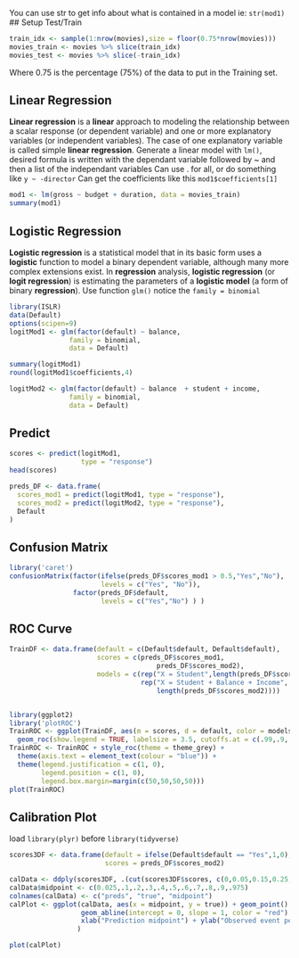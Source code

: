 You can use str to get info about what is contained in a model ie: `str(mod1)`
## Setup Test/Train
``` r
train_idx <- sample(1:nrow(movies),size = floor(0.75*nrow(movies)))
movies_train <- movies %>% slice(train_idx)
movies_test <- movies %>% slice(-train_idx)
```
Where 0.75 is the percentage (75%) of the data to put in the Training set.

## Linear Regression
**Linear regression** is a **linear** approach to modeling the relationship between a scalar response (or dependent variable) and one or more explanatory variables (or independent variables). The case of one explanatory variable is called simple **linear regression**. Generate a linear model with `lm()`, desired formula is written with the dependant variable followed by ~ and then a list of the independant variables Can use . for all, or do something like `y ~ -director` 
Can get the coefficients like this `mod1$coefficients[1]`

``` r
mod1 <- lm(gross ~ budget + duration, data = movies_train)
summary(mod1)
```

## Logistic Regression
**Logistic regression** is a statistical model that in its basic form uses a **logistic** function to model a binary dependent variable, although many more complex extensions exist. In **regression** analysis, **logistic regression** (or **logit regression**) is estimating the parameters of a **logistic model** (a form of binary **regression**). Use function `glm()` notice the `family = binomial`

``` r
library(ISLR)
data(Default)
options(scipen=9)
logitMod1 <- glm(factor(default) ~ balance, 
               family = binomial,
               data = Default)

summary(logitMod1)
round(logitMod1$coefficients,4)

logitMod2 <- glm(factor(default) ~ balance  + student + income, 
               family = binomial,
               data = Default)


```

## Predict

``` r
scores <- predict(logitMod1,
                  type = "response")
head(scores)

preds_DF <- data.frame(
  scores_mod1 = predict(logitMod1, type = "response"),
  scores_mod2 = predict(logitMod2, type = "response"),
  Default
)                                             
```

## Confusion Matrix

``` r
library('caret')
confusionMatrix(factor(ifelse(preds_DF$scores_mod1 > 0.5,"Yes","No"),  
                       levels = c("Yes", "No")),
                factor(preds_DF$default, 
                       levels = c("Yes","No") ) )

```

## ROC Curve

``` r

TrainDF <- data.frame(default = c(Default$default, Default$default),
                      scores = c(preds_DF$scores_mod1,
                                     preds_DF$scores_mod2),
                      models = c(rep("X = Student",length(preds_DF$scores_mod1)),
                                 rep("X = Student + Balance + Income",
                                     length(preds_DF$scores_mod2))))


library(ggplot2)
library('plotROC')
TrainROC <- ggplot(TrainDF, aes(m = scores, d = default, color = models)) + 
  geom_roc(show.legend = TRUE, labelsize = 3.5, cutoffs.at = c(.99,.9,.7,.5,.3,.1,0))
TrainROC <- TrainROC + style_roc(theme = theme_grey) +
  theme(axis.text = element_text(colour = "blue")) +
  theme(legend.justification = c(1, 0), 
        legend.position = c(1, 0),
        legend.box.margin=margin(c(50,50,50,50)))
plot(TrainROC)

```

## Calibration Plot

load `library(plyr)` before `library(tidyverse)`

```r


scores3DF <- data.frame(default = ifelse(Default$default == "Yes",1,0),
                        scores = preds_DF$scores_mod2)

calData <- ddply(scores3DF, .(cut(scores3DF$scores, c(0,0.05,0.15,0.25,0.35,0.45,0.55,0.65,0.75,0.85,0.95,1))), colwise(mean))
calData$midpoint <- c(0.025,.1,.2,.3,.4,.5,.6,.7,.8,.9,.975)
colnames(calData) <- c("preds", "true", "midpoint")
calPlot <- ggplot(calData, aes(x = midpoint, y = true)) + geom_point() + ylim(0,1) + 
                  geom_abline(intercept = 0, slope = 1, color = "red") + 
                  xlab("Prediction midpoint") + ylab("Observed event percentage"
                 )

plot(calPlot)
```